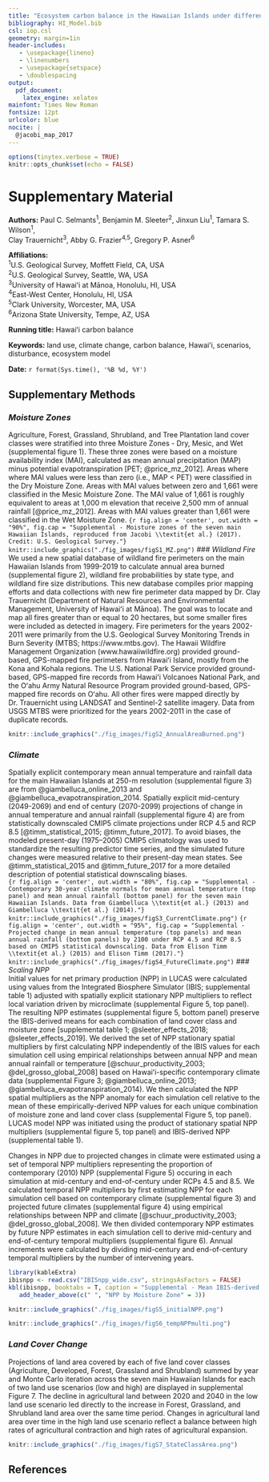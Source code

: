 ```yaml
---
title: "Ecosystem carbon balance in the Hawaiian Islands under different scenarios of future climate and land use change"
bibliography: HI_Model.bib
csl: iop.csl
geometry: margin=1in
header-includes:
   - \usepackage{lineno}
   - \linenumbers
   - \usepackage{setspace}
   - \doublespacing
output: 
  pdf_document: 
    latex_engine: xelatex
mainfont: Times New Roman
fontsize: 12pt
urlcolor: blue
nocite: |
  @jacobi_map_2017
---
```

```r
options(tinytex.verbose = TRUE)
knitr::opts_chunk$set(echo = FALSE)
```
# Supplementary Material 

\raggedright  
  
**Authors:** Paul C. Selmants^1^, Benjamin M. Sleeter^2^,  Jinxun Liu^1^, Tamara S. Wilson^1^,  
Clay Trauernicht^3^, Abby G. Frazier^4,5^, Gregory P. Asner^6^  
  
**Affiliations:**  
^1^U.S. Geological Survey, Moffett Field, CA, USA     
^2^U.S. Geological Survey, Seattle, WA, USA    
^3^University of Hawaiʻi at Mānoa, Honolulu, HI, USA  
^4^East-West Center, Honolulu, HI, USA     
^5^Clark University, Worcester, MA, USA   
^6^Arizona State University, Tempe, AZ, USA  

**Running title:** Hawaiʻi carbon balance  

**Keywords:** land use, climate change, carbon balance, Hawaiʻi, scenarios, disturbance, ecosystem model  

**Date:** `r format(Sys.time(), '%B %d, %Y')`


\pagebreak 

## Supplementary Methods
### *Moisture Zones*  
Agriculture, Forest, Grassland, Shrubland, and Tree Plantation land cover classes were stratified into three Moisture Zones - Dry, Mesic, and Wet (supplemental figure 1). These three zones were based on a moisture availability index (MAI), calculated as mean annual precipitation (MAP) minus potential evapotranspiration [PET; @price_mz_2012]. Areas where where MAI values were less than zero (i.e., MAP < PET) were classified in the Dry Moisture Zone. Areas with MAI values between zero and 1,661 were classified in the Mesic Moisture Zone. The MAI value of 1,661 is roughly equivalent to areas at 1,000 m elevation that receive 2,500 mm of annual rainfall [@price_mz_2012]. Areas with MAI values greater than 1,661 were classified in the Wet Moisture Zone.
```{r fig.align = 'center', out.width = "90%", fig.cap = "Supplemental - Moisture zones of the seven main Hawaiian Islands, reproduced from Jacobi \\textit{et al.} (2017). Credit: U.S. Geological Survey."}
knitr::include_graphics("./fig_images/figS1_MZ.png")
```
### *Wildland Fire*  
We used a new spatial database of wildland fire perimeters on the main Hawaiian Islands from 1999-2019 to calculate annual area burned (supplemental figure 2), wildland fire probabilities by state type, and wildland fire size distributions. This new database compiles prior mapping efforts and data collections with new fire perimeter data mapped by Dr. Clay Trauernicht (Department of Natural Resources and Environmental Management, University of Hawaiʻi at Mānoa). The goal was to locate and map all fires greater than or equal to 20 hectares, but some smaller fires were included as detected in imagery. Fire perimeters for the years 2002-2011 were primarily from the U.S. Geological Survey Monitoring Trends in Burn Severity (MTBS; https://www.mtbs.gov). The Hawaii Wildfire Management Organization (www.hawaiiwildfire.org) provided ground-based, GPS-mapped fire perimeters from Hawaiʻi Island, mostly from the Kona and Kohala regions. The U.S. National Park Service provided ground-based, GPS-mapped fire records from Hawaiʻi Volcanoes National Park, and the Oʻahu Army Natural Resource Program provided ground-based, GPS-mapped fire records on Oʻahu. All other fires were mapped directly by Dr. Trauernicht using LANDSAT and Sentinel-2 satellite imagery. Data from USGS MTBS were prioritized for the years 2002-2011 in the case of duplicate records.
```r
knitr::include_graphics("./fig_images/figS2_AnnualAreaBurned.png")
```
### *Climate*  
Spatially explicit contemporary mean annual temperature and rainfall data for the main Hawaiian Islands at 250-m resolution (supplemental figure 3) are from @giambelluca_online_2013 and @giambelluca_evapotranspiration_2014. Spatially explicit mid-century (2049-2069) and end of century (2070-2099) projections of change in annual temperature and annual rainfall (supplemental figure 4) are from statistically downscaled CMIP5 climate projections under RCP 4.5 and RCP 8.5 [@timm_statistical_2015; @timm_future_2017]. To avoid biases, the modeled present-day (1975–2005) CMIP5 climatology was used to standardize the resulting predictor time series, and the simulated future changes were measured relative to their present-day mean states. See @timm_statistical_2015 and @timm_future_2017 for a more detailed description of potential statistical downscaling biases.  
```{r fig.align = 'center', out.width = "80%", fig.cap = "Supplemental - Contemporary 30-year climate normals for mean annual temperature (top panel) and mean annual rainfall (bottom panel) for the seven main Hawaiian Islands. Data from Giambelluca \\textit{et al.} (2013) and Giambelluca \\textit{et al.} (2014)."}
knitr::include_graphics("./fig_images/figS3_CurrentClimate.png")
```
```{r fig.align = 'center', out.width = "95%", fig.cap = "Supplemental - Projected change in mean annual temperature (top panels) and mean annual rainfall (bottom panels) by 2100 under RCP 4.5 and RCP 8.5 based on CMIP5 statistical downscaling. Data from Elison Timm \\textit{et al.} (2015) and Elison Timm (2017)."}
knitr::include_graphics("./fig_images/figS4_FutureClimate.png")
```
### *Scaling NPP*  
Initial values for net primary production (NPP) in LUCAS were calculated using values from the Integrated Biosphere Simulator (IBIS; supplemental table 1) adjusted with spatially explicit stationary NPP multipliers to reflect local variation driven by microclimate (supplemental Figure 5, top panel). The resulting NPP estimates (supplemental figure 5, bottom panel) preserve the IBIS-derived means for each combination of land cover class and moisture zone [supplemental table 1; @sleeter_effects_2018; @sleeter_effects_2019]. We derived the set of NPP stationary spatial multipliers by first calculating NPP independently of the IBIS values for each simulation cell using empirical relationships between annual NPP and mean annual rainfall or temperature [@schuur_productivity_2003; @del_grosso_global_2008] based on Hawaiʻi-specific contemporary climate data (supplemental Figure 3; @giambelluca_online_2013; @giambelluca_evapotranspiration_2014). We then calculated the NPP spatial multipliers as the NPP anomaly for each simulation cell relative to the mean of these empirically-derived NPP values for each unique combination of moisture zone and land cover class (supplemental Figure 5, top panel). LUCAS model NPP was initiated using the product of stationary spatial NPP multipliers (supplemental figure 5, top panel) and  IBIS-derived NPP (supplemental table 1).

Changes in NPP due to projected changes in climate were estimated using a set of temporal NPP multipliers representing the proportion of contemporary (2010) NPP (supplemental Figure 5) occuring in each simulation at mid-century and end-of-century under RCPs 4.5 and 8.5. We calculated temporal NPP multipliers by first estimating NPP for each simulation cell based on contemporary climate (supplemental figure 3) and projected future climates (supplemental figure 4) using empirical relationships between NPP and climate [@schuur_productivity_2003; @del_grosso_global_2008]. We then divided contemporary NPP estimates by future NPP estimates in each simulation cell to derive mid-century and end-of-century temporal multipliers (supplemental figure 6). Annual increments were calculated by dividing mid-century and end-of-century temporal multipliers by the number of intervening years.  
```r
library(kableExtra)
ibisnpp <- read.csv("IBISnpp_wide.csv", stringsAsFactors = FALSE)
kbl(ibisnpp, booktabs = T, caption = "Supplemental - Mean IBIS-derived NPP values by Land Cover and Moisture Zone, in kg of C per square meter per year.") %>%
   add_header_above(c(" ", "NPP by Moisture Zone" = 3))
```
```r
knitr::include_graphics("./fig_images/figS5_initialNPP.png")
```
```r
knitr::include_graphics("./fig_images/figS6_tempNPPmulti.png")
```
### *Land Cover Change*
Projections of land area covered by each of five land cover classes (Agriculture, Developed, Forest, Grassland and Shrubland) summed by year and Monte Carlo iteration across the seven main Hawaiian Islands for each of two land use scenarios (low and high) are displayed in supplemental Figure 7. The decline in agricultural land between 2020 and 2040 in the low land use scenario led directly to the increase in Forest, Grassland, and Shrubland land area over the same time period. Changes in agricultural land area over time in the high land use scenario reflect a balance between high rates of agricultural contraction and high rates of agricultural expansion.   


```r
knitr::include_graphics("./fig_images/figS7_StateClassArea.png")
```
## References